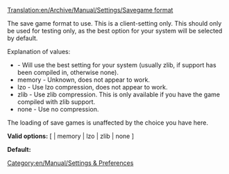 [[Translation:en/Archive/Manual/Settings/Savegame format]]
[[Category:en/Manual/Settings & Preferences]]

The save game format to use. This is a client-setting only. This should only be used for testing only, as the best option for your system will be selected by default.

Explanation of values:
* <empty> - Will use the best setting for your system (usually zlib, if support has been compiled in, otherwise none).
* memory - Unknown, does not appear to work.
* lzo - Use lzo compression, does not appear to work.
* zlib - Use zlib compression. This is only available if you have the game compiled with zlib support.
* none - Use no compression.

The loading of save games is unaffected by the choice you have here.
 

'''Valid options:''' [ <empty> | memory | lzo | zlib | none ]

'''Default:''' <empty>